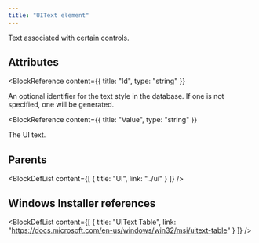 ```yaml
---
title: "UIText element"
---
```



Text associated with certain controls.


## Attributes

<BlockWrapper>

  <BlockReference
    content={{
      title: "Id",
      type: "string"
    }}
  >
  An optional identifier for the text style in the database. If one is not specified,
   one will be generated.
  </BlockReference>

  <BlockReference
    content={{
      title: "Value",
      type: "string"
    }}
  >
  The UI text.
  </BlockReference>

</BlockWrapper>


## Parents

<BlockDefList content={[
    {
      title: "UI",
      link: "../ui"
    }
  ]}
/>

## Windows Installer references

<BlockDefList content={[
    {
      title: "UIText Table",
      link: "https://docs.microsoft.com/en-us/windows/win32/msi/uitext-table"
    }
  ]}
/>
